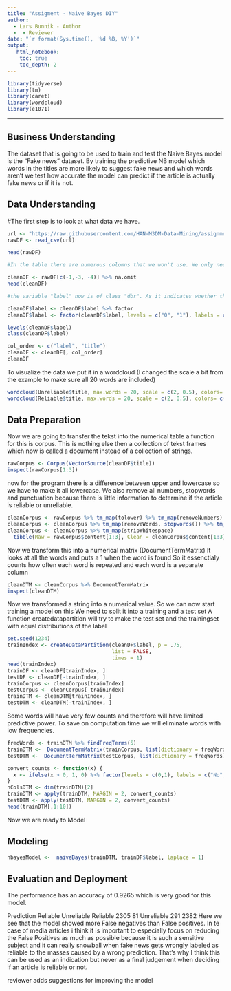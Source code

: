 ```yaml
---
title: "Assigment - Naive Bayes DIY"
author:
  - Lars Bunnik - Author
  -  - Reviewer
date: "`r format(Sys.time(), '%d %B, %Y')`"
output:
   html_notebook:
    toc: true
    toc_depth: 2
---
```


```r
library(tidyverse)
library(tm)
library(caret)
library(wordcloud)
library(e1071)
```
---


## Business Understanding
The dataset that is going to be used to train and test the Naive Bayes model is the "Fake news" dataset. By training the predictive NB model which words in the titles are more likely to suggest fake news and which words aren't we test how accurate the model can predict if the article is actually fake news or if it is not.

## Data Understanding
#The first step is to look at what data we have.

```r
url <- "https://raw.githubusercontent.com/HAN-M3DM-Data-Mining/assignments/master/datasets/NB-fakenews.csv"
rawDF <- read_csv(url)

head(rawDF)
```


```r
#In the table there are numerous colomns that we won't use. We only need the "title" and the "label" columns. The title is the metric we use to predict if the article is reliable or not and the lable actually tells us if the article is 0 (reliable) or 1 (unreliable). So we clean the id, author and text columns.

cleanDF <- rawDF[c(-1,-3, -4)] %>% na.omit
head(cleanDF)

#the variable "label" now is of class "dbr". As it indicates whether the title belongs to the category 0: reliable or 1: unreliable we should convert it into a factor with the values "Reliable" and "Unreliable". We also switched the colums so we have the factor first and the characters second.

cleanDF$label <- cleanDF$label %>% factor
cleanDF$label <- factor(cleanDF$label, levels = c("0", "1"), labels = c("Reliable", "Unreliable")) %>% relevel("Reliable")

levels(cleanDF$label)
class(cleanDF$label)

col_order <- c("label", "title")
cleanDF <- cleanDF[, col_order]
cleanDF
```

To visualize the data we put it in a wordcloud (I changed the scale a bit from the example to make sure all 20 words are included)

```r
wordcloud(Unreliable$title, max.words = 20, scale = c(2, 0.5), colors= c("indianred1","indianred2","indianred3","indianred"))
wordcloud(Reliable$title, max.words = 20, scale = c(2, 0.5), colors= c("lightsteelblue1","lightsteelblue2","lightsteelblue3","lightsteelblue"))
```
## Data Preparation
Now we are going to transfer the tekst into the numerical table a function for this is corpus. This is nothing else then a collection of tekst frames which now is called a document instead of a collection of strings. 

```r
rawCorpus <- Corpus(VectorSource(cleanDF$title))
inspect(rawCorpus[1:3])
```
now for the program there is a difference between upper and lowercase so we have to make it all lowercase. We also remove all numbers, stopwords and punctuation because there is little information to determine if the article is reliable or unreliable.

```r
cleanCorpus <- rawCorpus %>% tm_map(tolower) %>% tm_map(removeNumbers)
cleanCorpus <- cleanCorpus %>% tm_map(removeWords, stopwords()) %>% tm_map(removePunctuation)
cleanCorpus <- cleanCorpus %>% tm_map(stripWhitespace)
  tibble(Raw = rawCorpus$content[1:3], Clean = cleanCorpus$content[1:3])
  ```
  
Now we transform this into a numerical matrix (DocumentTermMatrix)
It looks at all the words and puts a 1 when the word is found 
So it essenctialy counts how often each word is repeated and each word is a separate column

```r
cleanDTM <- cleanCorpus %>% DocumentTermMatrix
inspect(cleanDTM)
```

Now we transformed a string into a numerical value.
So we can now start training a model on this
We need to split it into a training and a test set
A function createdatapartition will try to make the test set and the trainingset with equal distributions of the label

```r
set.seed(1234)
trainIndex <- createDataPartition(cleanDF$label, p = .75, 
                                  list = FALSE, 
                                  times = 1)
head(trainIndex)
trainDF <- cleanDF[trainIndex, ]
testDF <- cleanDF[-trainIndex, ]
trainCorpus <- cleanCorpus[trainIndex]
testCorpus <- cleanCorpus[-trainIndex]
trainDTM <- cleanDTM[trainIndex, ]
testDTM <- cleanDTM[-trainIndex, ]
```

Some words will have very few counts and therefore will have limited predictive power. To save on computation time we will eliminate words with low frequencies. 

```r
freqWords <- trainDTM %>% findFreqTerms(5)
trainDTM <-  DocumentTermMatrix(trainCorpus, list(dictionary = freqWords))
testDTM <-  DocumentTermMatrix(testCorpus, list(dictionary = freqWords))

convert_counts <- function(x) {
  x <- ifelse(x > 0, 1, 0) %>% factor(levels = c(0,1), labels = c("No", "Yes"))
}
nColsDTM <- dim(trainDTM)[2]
trainDTM <- apply(trainDTM, MARGIN = 2, convert_counts)
testDTM <- apply(testDTM, MARGIN = 2, convert_counts)
head(trainDTM[,1:10])
```
Now we are ready to Model

## Modeling
```r
nbayesModel <-  naiveBayes(trainDTM, trainDF$label, laplace = 1)
``` 

## Evaluation and Deployment
The performance has an accuracy of 0.9265 which is very good for this model.

Prediction   Reliable Unreliable
  Reliable       2305         81
  Unreliable      291       2382
Here we see that the model showed more False negatives than False positives. 
In te case of media articles i think it is important to especially focus on reducing the False Positives as much as possible because it is such a sensitive subject and it can really snowball when fake news gets wrongly labeled as reliable to the masses caused by a wrong prediction. That's why I think this can be used as an indication but never as a final judgement when deciding if an article is reliable or not.

reviewer adds suggestions for improving the model
